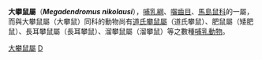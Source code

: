 {{Speciesbox
| taxon = Megadendromus nikolausi
| status = DD | status_system = IUCN3.1
| parent_authority = Dieterlan & Rupp, 1978
| binomial_authority = Deiterlen & Rupp, 1978
| synonyms =
}}

'''大攀鼠屬'''（'''''Megadendromus nikolausi'''''），[[哺乳綱|哺乳綱]]、[[囓齒目|囓齒目]]、[[馬島鼠科|馬島鼠科]]的一屬，而與大攀鼠屬（大攀鼠）同科的動物尚有[[道氏攀鼠屬|道氏攀鼠屬]]（道氏攀鼠）、肥鼠屬（矮肥鼠）、長耳攀鼠屬（長耳攀鼠）、溜攀鼠屬（溜攀鼠）等之數種[[哺乳動物|哺乳動物]]。
{{Taxonbar|from=Q1769357}}

[[Category:大攀鼠屬|]]
[[Category:馬島鼠科|D]]


{{mammal-stub}}